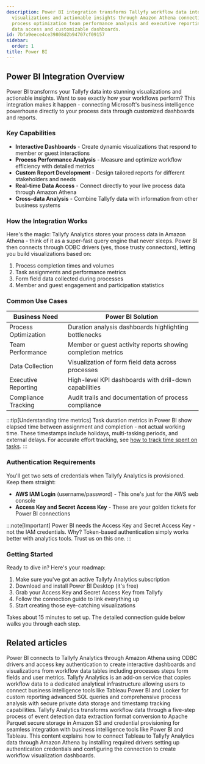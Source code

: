 ```yaml
---
description: Power BI integration transforms Tallyfy workflow data into interactive
  visualizations and actionable insights through Amazon Athena connectivity enabling
  process optimization team performance analysis and executive reporting with real-time
  data access and customizable dashboards.
id: 7bfa9eece4ce39808d2b94707cf09157
sidebar:
  order: 1
title: Power BI
---
```


## Power BI Integration Overview

Power BI transforms your Tallyfy data into stunning visualizations and actionable insights. Want to see exactly how your workflows perform? This integration makes it happen - connecting Microsoft's business intelligence powerhouse directly to your process data through customized dashboards and reports.

### Key Capabilities

- **Interactive Dashboards** - Create dynamic visualizations that respond to member or guest interactions
- **Process Performance Analysis** - Measure and optimize workflow efficiency with detailed metrics
- **Custom Report Development** - Design tailored reports for different stakeholders and needs
- **Real-time Data Access** - Connect directly to your live process data through Amazon Athena
- **Cross-data Analysis** - Combine Tallyfy data with information from other business systems

### How the Integration Works

Here's the magic: Tallyfy Analytics stores your process data in Amazon Athena - think of it as a super-fast query engine that never sleeps. Power BI then connects through ODBC drivers (yes, those trusty connectors), letting you build visualizations based on:

1. Process completion times and volumes
2. Task assignments and performance metrics
3. Form field data collected during processes
4. Member and guest engagement and participation statistics

### Common Use Cases

| Business Need | Power BI Solution |
|---------------|-------------------|
| Process Optimization | Duration analysis dashboards highlighting bottlenecks |
| Team Performance | Member or guest activity reports showing completion metrics |
| Data Collection | Visualization of form field data across processes |
| Executive Reporting | High-level KPI dashboards with drill-down capabilities |
| Compliance Tracking | Audit trails and documentation of process compliance |

:::tip[Understanding time metrics]
Task duration metrics in Power BI show elapsed time between assignment and completion - not actual working time. These timestamps include holidays, multi-tasking periods, and external delays. For accurate effort tracking, see [how to track time spent on tasks](/products/pro/tutorials/how-to/track-time-in-tasks/#analytics-timestamps-inherit-these-challenges).
:::

### Authentication Requirements

You'll get two sets of credentials when Tallyfy Analytics is provisioned. Keep them straight:

- **AWS IAM Login** (username/password) - This one's just for the AWS web console
- **Access Key and Secret Access Key** - These are your golden tickets for Power BI connections

:::note[Important]
Power BI needs the Access Key and Secret Access Key - not the IAM credentials. Why? Token-based authentication simply works better with analytics tools. Trust us on this one.
:::

### Getting Started

Ready to dive in? Here's your roadmap:

1. Make sure you've got an active Tallyfy Analytics subscription
2. Download and install Power BI Desktop (it's free)
3. Grab your Access Key and Secret Access Key from Tallyfy
4. Follow the connection guide to link everything up
5. Start creating those eye-catching visualizations

Takes about 15 minutes to set up. The detailed connection guide below walks you through each step.


<PageTree />


## Related articles
<CardGrid>
<LinkTitleCard header="<b>Powerbi > Connect Power BI</b>" href="/products/pro/integrations/analytics/powerbi/how-to-analyze-tallyfy-workflows-with-power-bi/" > Power BI connects to Tallyfy Analytics through Amazon Athena using ODBC drivers and access key authentication to create interactive dashboards and visualizations from workflow data tables including processes steps form fields and user metrics. </LinkTitleCard>
<LinkTitleCard header="<b>Integrations > Tallyfy Analytics</b>" href="/products/pro/integrations/analytics/" > Tallyfy Analytics is an add-on service that copies workflow data to a dedicated analytical infrastructure allowing users to connect business intelligence tools like Tableau Power BI and Looker for custom reporting advanced SQL queries and comprehensive process analysis with secure private data storage and timestamp tracking capabilities. </LinkTitleCard>
<LinkTitleCard header="<b>Analytics > How Tallyfy Analytics works</b>" href="/products/pro/integrations/analytics/how-does-tallyfy-analytics-process-my-data/" > Tallyfy Analytics transforms workflow data through a five-step process of event detection data extraction format conversion to Apache Parquet secure storage in Amazon S3 and credential provisioning for seamless integration with business intelligence tools like Power BI and Tableau. </LinkTitleCard>
<LinkTitleCard header="<b>Tableau > Connect Tableau to Tallyfy</b>" href="/products/pro/integrations/analytics/tableau/how-can-i-connect-tableau-to-my-tallyfy-data/" > This content explains how to connect Tableau to Tallyfy Analytics data through Amazon Athena by installing required drivers setting up authentication credentials and configuring the connection to create workflow visualization dashboards. </LinkTitleCard>
</CardGrid>